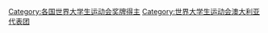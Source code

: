 [[Category:各国世界大学生运动会奖牌得主|Category:各国世界大学生运动会奖牌得主]]
[[Category:世界大学生运动会澳大利亚代表团|Category:世界大学生运动会澳大利亚代表团]]